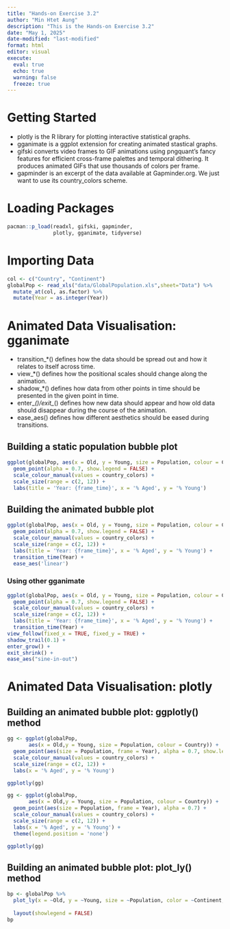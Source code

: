 ```yaml
---
title: "Hands-on Exercise 3.2"
author: "Min Htet Aung"
description: "This is the Hands-on Exercise 3.2" 
date: "May 1, 2025"
date-modified: "last-modified"
format: html
editor: visual
execute: 
  eval: true
  echo: true
  warning: false
  freeze: true
---
```


# Getting Started

-   plotly is the R library for plotting interactive statistical graphs.
-   gganimate is a ggplot extension for creating animated stastical graphs.
-   gifski converts video frames to GIF animations using pngquant’s fancy features for efficient cross-frame palettes and temporal dithering. It produces animated GIFs that use thousands of colors per frame.
-   gapminder is an excerpt of the data available at Gapminder.org. We just want to use its country_colors scheme.

# Loading Packages

```r
pacman::p_load(readxl, gifski, gapminder,
               plotly, gganimate, tidyverse)
```

# Importing Data

```r
col <- c("Country", "Continent")
globalPop <- read_xls("data/GlobalPopulation.xls",sheet="Data") %>%
  mutate_at(col, as.factor) %>%
  mutate(Year = as.integer(Year))
```

# Animated Data Visualisation: gganimate

-   transition\_\*() defines how the data should be spread out and how it relates to itself across time.
-   view\_\*() defines how the positional scales should change along the animation.
-   shadow\_\*() defines how data from other points in time should be presented in the given point in time.
-   enter\_*()/exit\_*() defines how new data should appear and how old data should disappear during the course of the animation.
-   ease_aes() defines how different aesthetics should be eased during transitions.

## Building a static population bubble plot

```r
ggplot(globalPop, aes(x = Old, y = Young, size = Population, colour = Country)) +
  geom_point(alpha = 0.7, show.legend = FALSE) +
  scale_colour_manual(values = country_colors) +
  scale_size(range = c(2, 12)) +
  labs(title = 'Year: {frame_time}', x = '% Aged', y = '% Young') 
```

## Building the animated bubble plot

```r
ggplot(globalPop, aes(x = Old, y = Young, size = Population, colour = Country)) +
  geom_point(alpha = 0.7, show.legend = FALSE) +
  scale_colour_manual(values = country_colors) +
  scale_size(range = c(2, 12)) +
  labs(title = 'Year: {frame_time}', x = '% Aged', y = '% Young') +
  transition_time(Year) +
  ease_aes('linear')
```

### Using other gganimate

```r
ggplot(globalPop, aes(x = Old, y = Young, size = Population, colour = Country)) +
  geom_point(alpha = 0.7, show.legend = FALSE) +
  scale_colour_manual(values = country_colors) +
  scale_size(range = c(2, 12)) +
  labs(title = 'Year: {frame_time}', x = '% Aged', y = '% Young') +
  transition_time(Year) +
view_follow(fixed_x = TRUE, fixed_y = TRUE) +
shadow_trail(0.1) +
enter_grow() +
exit_shrink() +
ease_aes("sine-in-out")
```

# Animated Data Visualisation: plotly

## Building an animated bubble plot: ggplotly() method

```r
gg <- ggplot(globalPop, 
       aes(x = Old,y = Young, size = Population, colour = Country)) +
  geom_point(aes(size = Population, frame = Year), alpha = 0.7, show.legend = FALSE) +
  scale_colour_manual(values = country_colors) +
  scale_size(range = c(2, 12)) +
  labs(x = '% Aged', y = '% Young')

ggplotly(gg)
```

```r
gg <- ggplot(globalPop, 
       aes(x = Old,y = Young, size = Population, colour = Country)) +
  geom_point(aes(size = Population, frame = Year), alpha = 0.7) +
  scale_colour_manual(values = country_colors) +
  scale_size(range = c(2, 12)) +
  labs(x = '% Aged', y = '% Young') + 
  theme(legend.position = 'none')

ggplotly(gg)
```

## Building an animated bubble plot: plot_ly() method

```r
bp <- globalPop %>%
  plot_ly(x = ~Old, y = ~Young, size = ~Population, color = ~Continent, sizes = c(2, 100), frame = ~Year, text = ~Country, hoverinfo = "text", type = 'scatter', mode = 'markers') %>%
  
  layout(showlegend = FALSE)
bp
```
